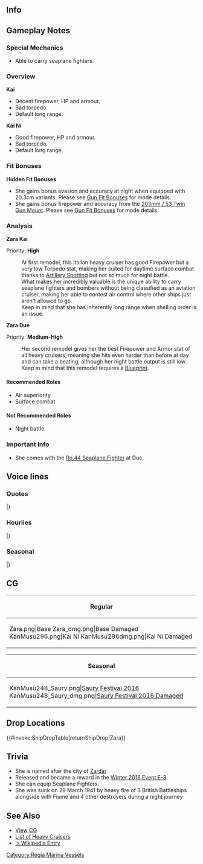 ==Info==
{{KanmusuInfo|ID=248}}
{{KanmusuInfo|ID=248a}}
{{KanmusuInfo|ID=296}}

==Gameplay Notes==
===Special Mechanics===

* Able to carry seaplane fighters.

===Overview===
'''Kai'''
* Decent firepower, HP and armour.
* Bad torpedo.
* Default long range.

'''Kai Ni'''
* Good firepower, HP and armour.
* Bad torpedo.
* Default long range.

===Fit Bonuses===
<!--{{:{{BASEPAGENAME}}/Equipment Bonuses}}
{{clear}}-->
'''Hidden Fit Bonuses'''
* She gains bonus evasion and accuracy at night when equipped with 20.3cm variants. Please see [[Gun Fit Bonuses]] for mode details.
* She gains bonus firepower and accuracy from the [[203mm / 53 Twin Gun Mount]]. Please see [[Gun Fit Bonuses]] for mode details.

===Analysis===
'''Zara Kai'''

Priority: '''High'''

:At first remodel, this Italian heavy cruiser has good Firepower but a very low Torpedo stat, making her suited for daytime surface combat thanks to [[Artillery Spotting]] but not so much for night battle.
:What makes her incredibly valuable is the unique ability to carry seaplane fighters and bombers without being classified as an aviation cruiser, making her able to contest air control where other ships just aren't allowed to go.
:Keep in mind that she has inherently long range when shelling order is an issue.



'''Zara Due'''  

Priority: '''Medium-High'''
:Her second remodel gives her the best Firepower and Armor stat of all heavy cruisers, meaning she hits even harder than before at day and can take a beating, although her night battle output is still low.
:Keep in mind that this remodel requires a [[Blueprint]].

====Recommended Roles====
* Air superiority
* Surface combat

====Not Recommended Roles====
* Night battle

===Important Info===
* She comes with the [[Ro.44 Seaplane Fighter]] at Due.

==Voice lines==
===Quotes===
{{ShipquoteHeader}}
{{ShipquoteKai
|scenario = Introduction
|origin = Buon Giorno! ザラ級重，一番艦ザラです！粘り強さが信条です。提督、よろしくね！
|translation = Good Morning! I'm the 1st ship of the Zara-class CAs, Zara! Being tenacious is my motto. Take care of me, Admiral!<ref>Her motto was "Tenacemente" meaning "Tenaciously".</ref>
|audio = Zara-Intro.mp3
}}
{{ShipquoteKai
|scenario = Introduction
|kai = yes
|origin = Buon Giorno！提督、おかえりなさい。ザラ級重巡一番艦ザラ、配置につきます！今日もよろしくね！
|translation = Good Morning! Welcome back, Admiral. First ship of the Zara-class CAs, Zara, has arrived at my post! Take care of me today too.
|audio = ZaraKai-Intro.mp3
}}
{{ShipquoteKai
|scenario = Library
|origin = ザラ級重巡洋艦、その一番艦、ザラです。
巡洋艦同士の昼間水上砲戦なら、誰にも負けない自負はあります。
妹のポーラが少し心配だけど、この艦隊なら！提督、頑張りましょう！重巡ザラ、艦隊に参加します！
|translation =I'm the 1st ship of the Zara-class heavy cruisers, Zara.
I don't mean to brag, but I won't lose to the other cruisers in daytime combat.
I'm a bit worried about my little sister Pola, but if it's this fleet! I'll do my best, Admiral! Heavy cruiser Zara, joining the fleet!
|audio = Zara-Library.mp3
}}
{{ShipquoteKai
|scenario = Secretary 1
|origin = はい、ザラですね。やれます！
|translation = Yes, I'm Zara. Ready!
|audio = Zara-Sec1.mp3
}}
{{ShipquoteKai
|scenario = Secretary 1
|kai = yes
|origin = はい！ザラはここに！いつでもやれます！ 
|translation = Yes! I'm here! I'm always ready!
|audio = ZaraKai-Sec1.mp3
}}
{{ShipquoteKai
|scenario = Secretary 2
|origin = ポーラ、大丈夫かな…あ、はい、ザラはいつでもいけます！
|translation = I wonder if Pola is alright... Ah, yes, I'm always ready to go!
|audio = Zara-Sec2.mp3
}}
{{ShipquoteKai
|scenario = Secretary 2
|kai = yes
|origin = ポーラでしょ？はい、心配です…。提督、一緒に探してくれます？ 
|translation = Pola right? Yes, I'm worried... Would you mind helping me look for her, admiral?
|audio = ZaraKai-Sec2.mp3
}}
{{ShipquoteKai
|scenario = Secretary 3
|origin = いくら粘り強さがモットーだっていっても、流石にこれは……提督、ザラ怒りますよ！
|translation = Even though "Tenacity" is my motto, this is a bit too much... I'll get angry, Admiral!
|audio = Zara-Sec3.mp3
}}
{{ShipquoteKai
|scenario = Secretary (Idle)
|origin = え？ポーラが？またお酒の瓶もって？ああ、それとてもだめなパターンだ･･･。提督、どこで見ました？探さないと！
|translation = Eh? Pola did? She had bottle of sake? Ah, this will end badly... Where did you see her, Admiral? We need to find her!
|audio = Zara-SecIdle.mp3
}}
{{ShipquoteKai
|scenario = Secretary (Married)
|origin =  提督、Come sta？そう、良かった！もちろん、ポーラが心配だけど、今は二人っきり、ですね？ふふ。･･･ふぁっ、別にそんな意味じゃ･･････ある、けど
|translation = How are you Admiral? Is that so, that's good! Of course I'm a bit worried about Pola but it's just the two of us now right? Fufu.... Oh, I don't mean it in that way... But...
|audio = Zara-SecMarried.mp3
}}
{{ShipquoteKai
|scenario = Wedding
|origin =  提督、どうしたの？これは･･････え？指輪！？提督、ザラのモットー覚えてる？そう、粘り強さ、よ。届いたかな？ね？ふふ。･･････提督、Grazie.
|translation = What's wrong, Admiral? This is... Eh? A ring!? Do you remember my motto, Admiral? That's right, 'Tenacity'. Did you take it up? Hmm? Fufu... Thanks, Admiral. 
|audio = Zara-Wedding.mp3
}}
{{ShipquoteKai
|scenario = Player's Score
|origin = 情報ですね？ はい、ザラがお持ちします。
|translation = Intelligence right? Yes, I'll get it right away.
|audio = Zara-PlayerScore.mp3
}}
{{ShipquoteKai
|scenario = Joining the Fleet
|origin = ザラ級重巡、ザラ！ 抜錨します！ 艦隊前に、行きます！
|translation = Zara-class heavy cruiser, Zara! Setting sail! Fleet, ahead full!
|audio = Zara-JoinFleet.mp3
}}
{{ShipquoteKai
|scenario = Joining the Fleet
|kai2 = yes
|origin = Tenacemente！ザラ級重巡「ザラ」、抜錨！出撃します！
|translation = Tenaciously! Zara-class heavy cruiser "Zara", weigh anchor! Sortieing!
|audio = ZaraDue-JoinFleet.mp3
}}
{{ShipquoteKai
|scenario = Equipment 1
|origin = ザラ、条約型重巡だから…。あっこれいいな、いいですね！
|translation = I'm a treaty heavy cruiser so... Ah, this is nice, it's great!<ref>Because of the [https://en.wikipedia.org/wiki/Washington_Naval_Treaty Washington Naval Treaty] she was supposed to be limited to 10,000 tons.</ref>
|audio = Zara-Equip1.mp3
}}
{{ShipquoteKai
|scenario = Equipment 1
|kai = yes
|origin = ザラは、条約型重巡だから……あ、これもいいですね！　デンターン（電探）も、いいなぁ。
|translation = I'm a treaty heavy cruiser so... Oh, this is actually pretty good! Radars are nice too.<ref>She was never equipped with radar.</ref>
|audio = ZaraKai-Equip1.mp3
}}
{{ShipquoteKai
|scenario = Equipment 2
|origin = 魚雷発射管…ううんいらない、なくていい。でも…積めたら…積んでも…いいのよ？
|translation = Torpedo tubes... Yeah, I don't need them, I'm fine without them. But... if you already have them... It's fine... to equip them on me you know?
|audio = Zara-Equip2.mp3
}}
{{ShipquoteKai
|scenario = Equipment 2
|kai = yes
|origin = もしかして、サンソー・ギョラーイ？　やったぁ！　提督、Grazie！
|translation = Could those be oxygen torpedoes? Yay! Thanks, Admiral!
|audio = ZaraKai-Equip2.mp3
}}
{{ShipquoteKai
|scenario = Equipment 3
|origin = 何事も粘り強く、よ？
|translation = Do everything tenaciously, OK?
|audio = Zara-Equip3.mp3
}}
{{ShipquoteKai
|scenario = Supply
|origin = 提督、Grazie！
|translation = Thanks, Admiral!
|audio = Zara-Supply.mp3
}}
{{ShipquoteKai
|scenario = Docking (Minor Damage)
|origin = やられちゃった･･････。ごめん、ザラ、シャワー浴びるね。すぐよ？すぐ済ますから
|translation = They got me... Sorry, I'll be taking a shower. Soon alright? I'll be out soon.
|audio = Zara-DockMinor.mp3
}}
{{ShipquoteKai
|scenario = Docking (Major Damage)
|origin = もう･･･服も艤装もぼろぼろ･･･。強靭さが、足りない！でも、次はちゃんとやるから！
|translation = Jeez... my clothes and equipment are all battered... I wasn't tenacious enough! But, I'll do better next time!
|audio = Zara-DockMajor.mp3
}}
{{ShipquoteKai
|scenario = Construction
|origin = 提督、新しい艦の建造が完了しました！
|translation = Admiral, the construction of the new ship is completed!
|audio = Zara-Construction.mp3
}}
{{ShipquoteKai
|scenario = Returning from Sortie
|origin = 提督、operazione 完了です！
|translation = The operation is complete, Admiral!
|audio = Zara-SortieReturn.mp3
}}
{{ShipquoteKai
|scenario = Starting a Sortie
|origin = ポーラ、大丈夫？お酒はダメだからね？
|translation = Are you alright, Pola? No drinking alright?
|audio = Zara-Sortie.mp3
}}
{{ShipquoteKai
|scenario = Starting a Sortie
|kai2 = yes
|origin = ポーラ、いい？お酒は絶～対～だめだからね！よし～ザラ艦隊、出撃します！ 
|translation = You good, Pola? You're definitely not allowed to drink alright! Alright then, Zara Fleet, soritieing!
|audio = ZaraDue-Sortie.mp3
}}
{{ShipquoteKai
|scenario = Starting a Battle
|origin = 敵艦発見！砲戦用意！ さあ、ザラ級の戦い、始めます！
|translation = Enemy ships spotted! Prepare for combat! Come, the battle of the Zara-class starts now!
|audio = Zara-BattleStart.mp3
}}
{{ShipquoteKai
|scenario = Starting a Battle
|kai2 = yes
|origin = 敵艦発見！砲戦用意！ポーラ、いい？見てなさい、ザラ級の戦い、始めます！ 
|translation = Enemy ships spotted! Prepare for combat! You good, Pola? Watch me, the battle of the Zara-class starts now!
|audio = ZaraDue-BattleStart.mp3
}}
{{ShipquoteKai
|scenario = Attack
|origin = 主砲、前方の敵艦に指向して！撃ち方、始め！沈みなさい！
|translation = Main guns, target the enemy ahead! Open fire! Sink!
|audio = Zara-Attack.mp3
}}
{{ShipquoteKai
|scenario = Air Battle/ Daytime Spotting/ Night Battle Attack
|origin = 4番主砲、頼むわよ。ザラの粘り強さ、この砲戦で見せてあげるんだから！
|translation = No.4 Turret, I'm counting on you to show my tenacity in this battle!<ref>Her motto was [https://upload.wikimedia.org/wikipedia/it/a/ab/Artiglierie_zara.jpg displayed on her No. 4 Turret].</ref>
|audio = Zara-NightAttack.mp3
}}
{{ShipquoteKai
|scenario = Night Battle
|origin = 夜戦かぁ…いいわ。私たち、ザラ級なりのやり方で、やってみせる！
|translation = Night battle huh... that's fine. We, the Zara-class, will show you how we do this!
|audio = Zara-NightBattle.mp3
}}
{{ShipquoteKai
|scenario = MVP
|origin = え？ザラが一番ですって？Grazie！貰っておくわ、んふっ。
|translation = Eh? I'm number one you say? Thanks! I'll accept it, Hum~
|audio = Zara-MVP.mp3
}}
{{ShipquoteKai
|scenario = Minor Damage 1
|origin = きゃあ…！こんのぉ…！
|translation = Kyaa...! This is...!
|audio = Zara-MinorDamage1.mp3
}}
{{ShipquoteKai
|scenario = Minor Damage 2
|origin = いやぁっ！痛いじゃない！
|translation = Noo! That hurts!
|audio = Zara-MinorDamage2.mp3
}}
{{ShipquoteKai
|scenario = Major Damage
|origin = きゃあっ！こんなの･･････私の装甲、抜けやしないんだから！
|translation = Kyaa! My armour... won't be holed by something like this!
|audio = Zara-MajorDamage.mp3
}}
{{ShipquoteKai
|scenario = Sunk
|origin = 冷たい･･･水が･･････ぁ、そっか。ポーラ･･･お酒、ほどほどに･･･ね？先に･･･行く、ね
|translation = The cold... water is... Ah, I see. Pola... drink in moderation... ok? I'll... be going first.
|audio = Zara-Sinking.mp3
}}
|} <references/>

{{clear}}

===Hourlies===
{{ShipquoteHeader | type = hourly}}
{{ShipquoteKai
|scenario = 00:00 
|origin = Buonasera！提督、今日はザラが秘書艦を担当します。いいでしょ？
|translation = Good evening! I'll be the secretary ship today, Admiral. That's fine right?
|audio = ZaraKai-0000.mp3
}}
{{ShipquoteKai
|scenario = 01:00 
|origin = えーっと、マルヒト、マルマル。こうかな？こんな感じ？わぁ、よかった！マルマル♪
|translation = Uhmmm 0100. Something like this? With this feeling? Yay, thank goodness! 00♪
|audio = ZaraKai-0100.mp3
}}
{{ShipquoteKai
|scenario = 02:00 
|origin = マルフタ、マルマル。はい、真夜中です。ポーラがまたお酒飲んでないといいけど･･････ちょっと、心配。
|translation = 0200. Yes, it's the middle of the night. I hope Pola isn't still drinking... I'm a bit worried
|audio = ZaraKai-0200.mp3
}}
{{ShipquoteKai
|scenario = 03:00 
|origin = マルサンマルマル。よし、慣れてきた！提督、ザラ、ばっちりでしょ？
|translation = 0300. Yes, I finally got it! Admiral, I'm perfect right?
|audio = ZaraKai-0300.mp3
}}
{{ShipquoteKai
|scenario = 04:00 
|origin = マルヨン･･･マルマル･･･。もうすぐ朝･･････少し眠いけど、頑張りましょう！提督。
|translation = 04...00... It's almost morning... I'm a bit sleepy but I'll keep doing my best! Admiral.
|audio = ZaraKai-0400.mp3
}}
{{ShipquoteKai
|scenario = 05:00 
|origin = マルゴー、マルマル。よし、朝です！提督、ザラたち貫徹しましたね！さぁ、艦隊のみんなも起こす準備をしないと！よーし！
|translation = 0500. Alright, it's morning! We made it through, Admiral! Right, it's time to wake up the fleet! Here we go!<ref>She was sunk at night.</ref>
|audio = ZaraKai-0500.mp3
}}
{{ShipquoteKai
|scenario = 06:00 
|origin = マルロクマルマル。Buongiorno！気持ちのいい朝です！ね、提督？
|translation = 0600. Good morning! Morning feels great! Right, Admiral?
|audio = ZaraKai-0600.mp3
}}
{{ShipquoteKai
|scenario = 07:00 
|origin = マルナナマルマル。提督、簡単ですけど、朝食作りました！エスプレッソと、焼きたてのクロワッサンです。召し上がれ。
|translation = 0700. It's a bit simple, but I made breakfast, Admiral! Espresso and freshly baked croissant. Please help yourself.
|audio = ZaraKai-0700.mp3
}}
{{ShipquoteKai
|scenario = 08:00 
|origin = マルハチマルマル。提督、エスプレッソのおかわりはいかがですか？あ、はい！持ってきますね。
|translation = 0800. Would you like another cup of espresso, Admiral? Ah, yes! I'll get one.
|audio = ZaraKai-0800.mp3
}}
{{ShipquoteKai
|scenario = 09:00 
|origin = マルキュウマルマル。さぁ、艦隊の運用を始めましょう。まずは遠征艦隊から･･････あ、そうします？了解です！
|translation = 0900. Alright, it's time to begin fleet operations. First up the expedition fleet... ah, you'll do it? Roger that!
|audio = ZaraKai-0900.mp3
}}
{{ShipquoteKai
|scenario = 10:00 
|origin = ヒトマルマルマル。演習はどうします？ザラ、タカーオクラスと、ちょっとやってみたい！提督、いいの？ふふ、よーし！
|translation = 1000. What will we do about exercises? I want to try challenging the Takao-class! Admrial, can I? Fufu, alright!
|audio = ZaraKai-1000.mp3
}}
{{ShipquoteKai
|scenario = 11:00 
|origin = ヒトヒトマルマル。タカーオシスターズ、意外とやる。なんて言うの？当ててくる感じ嫌いじゃない。また挑戦するから！
|translation = 1100. The Takao sisters are surprisingly good. How do you say it? I don't mind the feeling of being hit. I'll take them on again!
|audio = ZaraKai-1100.mp3
}}
{{ShipquoteKai
|scenario = 12:00 
|origin = ヒトフタマルマル。昼食はどうします？ザラ、ちょっと新しいパスタ覚えたから、試してもいい？ロッソ？ビアンコ？どっちが好き？
|translation = 1200. What shall we do for lunch? Do you want to try the new pasta I learned to make? Rosso? Bianco? Which would you like?<ref>Rosso (red) means made with tomato-based sauce and bianco (white) means made with cream/cheese-based sauce.</ref>
|audio = ZaraKai-1200.mp3
}}
{{ShipquoteKai
|scenario = 13:00 
|origin = ヒトサンマルマル。どうでした？ザラの新作。少し濃い目だから、ワインも進むでしょ？あ、でも飲みすぎはダメ、ですから。
|translation = 1300. How is it? My new work? It tastes a bit strong, so would you like some wine to go with it? Ah, but you can't drink too much.
|audio = ZaraKai-1300.mp3
}}
{{ShipquoteKai
|scenario = 14:00 
|origin = ヒトヨンマ･･････あ、Ciao、Libe！元気してた？そう、それはなによりね。友達もたくさんできたんだ？へぇ、今度紹介して。
|translation = 140... Ah, hello, Libe! How are you doing? Really, that's good. Have you made lots of friends? Hee, introduce me next time.
|audio = ZaraKai-1400.mp3
}}
{{ShipquoteKai
|scenario = 15:00 
|origin = ヒトゴーマルマル。うん、レーダーでしょ？これ、ちょっといるかもって思ってて。でんたーんって言うの？ここでは。
|translation = 1500. Yup, RADAR right? I feel that I might need it. That is called 'dentan' here right?<ref>The lack of RADAR allowed the British fleet to close to point blank range at the [https://en.wikipedia.org/wiki/Battle_of_Cape_Matapan Battle of Cape Matapan].</ref>
|audio = ZaraKai-1500.mp3
}}
{{ShipquoteKai
|scenario = 16:00 
|origin = ヒトロクマルマ･･･あ、ローマさんたちだ！Ciao！あ、はい。少し慣れてきました。･･･いろいろ教えてください、この艦隊のこと。
|translation = 160... Ah, Roma-san and the others! Hello! Ah, Yes. I'm acquainted with them ...They thought me a lot about this fleet.
|audio = ZaraKai-1600.mp3
}}
{{ShipquoteKai
|scenario = 17:00 
|origin = ヒトナナマルマル。提督、夕食はどうします？マミーヤに繰り出すかって？マミーヤ？何だろ、bar のこと、かな？
|translation = 1700. Admiral, what do you want for dinner? You want to go to Mamiya's? Mamiya's? What is that, a bar?
|audio = ZaraKai-1700.mp3
}}
{{ShipquoteKai
|scenario = 18:00 
|origin = ヒトハチマルマル。･･･ここがbar、マミーヤ。わぁ、いい匂い！あ、はい！注文は提督と同じもので！
|translation = 1800 ...So this is Bar Mamiya. Wow, something smells good! Ah, yes! I'll have whatever the Admiral is having!
|audio = ZaraKai-1800.mp3
}}
{{ShipquoteKai
|scenario = 19:00 
|origin = ん、ひときゅうまるまる。てーとく、これも日本の味なんですね！素材の味を生かす意味では、ザラたちと同･･･んん～んぐんぐ
|translation = Mmmm, 1900. So this is the taste of Japan, Admiral! To bring out the best of the raw ingredients, I should also... Mmmmph
|audio = ZaraKai-1900.mp3
}}
{{ShipquoteKai
|scenario = 20:00 
|origin = フタマルマルマル。ん、はぁ～、これもおいしい！って、あれ？ぽ、ポーラ！？うそ、あれ！？て、提督ごめんなさい！ちょっとぉ！
|translation = 2000. Mmm, haa~ this is delicious too! Wha, huh? Po... Pola!? Wait, what!? Sorry, Admiral! Give me a moment!
|audio = ZaraKai-2000.mp3
}}
{{ShipquoteKai
|scenario = 21:00 
|origin = はぁ･･･はぁ･･･フタヒト･･･マルマル･･････はぁ、提督、すみません･･･。いえ･･･何でもありません･･････何でも･･･ええ･･･
|translation = Haa~... haa~... 21...00... haa~ Sorry, Admiral. No... it's nothing... nothing... at all...
|audio = ZaraKai-2100.mp3
}}
{{ShipquoteKai
|scenario = 22:00 
|origin = フタフタ･･･マルマル･･････。提督、今日も疲れましたね。今日は早めに休みましょう。はい、ザラ、少し･･･疲れました･･･
|translation = 22...00... Today was really tiring too, Admiral. Let's rest early today. Yes, I'm a bit... tired out...
|audio = ZaraKai-2200.mp3
}}
{{ShipquoteKai
|scenario = 23:00 
|origin = フタサンマルマル。提督、今日は大変お疲れ様でした！Buonanotte！
|translation = 2300. Thank you for your hard work today, Admiral! Good night!
|audio = ZaraKai-2300.mp3
}}
|} <references/>

{{clear}}

===Seasonal===
{{SeasonalHeaderOld}}
{{SeasonalQuote
|scenario = [[Seasonal/White_Day_2016|White Day 2016]]
|origin = 提督、Zaraのチョコのお返しですか？Grazie！後で楽しみに開けるね。うふふ♪
|translation =	A return gift for my chocolates, Admiral? Thank you! I’m looking forward to opening it later. Ufufu♪
|audio = Zara_White_Day_2016.ogg
|notes = 
}}
{{SeasonalQuote
|scenario = [[Seasonal/Coming_of_Spring_2016|Spring 2016]]
|origin = 日本のさくら、うん、いいですね。私も春の新作のパスタ、頑張ろう！提督、食べてね。
|translation =	Yep, the Japanese cherry blossoms are nice. I worked hard on a new pasta for spring! Try it, Admiral.
|audio = Zara_Spring_2016_Sec1.mp3
|notes = 
}}
{{SeasonalQuote
|scenario = [[Seasonal/Third_Anniversary|3rd Anniversary]]
|origin = 提督、三種年だって。やったね！Zaraからもお祝いさせておめでと。
|translation =	It’s the 3rd Anniversary, Admrial. Hooray! I’d like to offer my congratulations.
|audio = Zara_3rd_Anniversary_Sec1.mp3
|notes = 
}}
{{SeasonalQuote
|scenario = [[Seasonal/Rainy_Season_2016|Rainy Season 2016]]
|origin = 「ツーユー」、でしょ、この季節の名前？色々な季節に名前がついていて、日本は面白いところね。いや、嫌いじゃないんだけど♪
|translation =	This season is called “Tsuyu” right? Japan is such an interesting place to give names to all sorts of seasons. No, I don’t mind it♪
|audio = Zara_Rainy_Season_2016_Sec1.mp3
|notes = 
}}
{{SeasonalQuote
|scenario = [[Seasonal/Early_Summer_2016|Early Summer 2016]]
|origin = 水着？…うーん、持ってきてないけど。どうせなら買っちゃおうかな。ん…
|translation =	A swimsuit? …No, I didn’t bring one. I can always buy one if I need to. Hmm…
|audio = Zara_Early_Summer_Sec1_2016.ogg
|notes = 
}}
{{SeasonalQuote
|scenario = [[Seasonal/Autumn_2016|Autumn 2016]]
|origin = 秋は好き。だって、ザラが就役した季節だし、この少し落ち着いた感じが好き。ねぇ、Pola？って、呑んでるしぃ！ ダメだから！
|translation =	I like autumn. It’s the season that I was commissioned after all. Right, Pola? Ah, she’s drinking again! Stop that!
|audio = Zara_Autumn_2016_Sec1.mp3
|notes = 
}}
{{SeasonalQuote
|scenario = [[Seasonal/Saury_2016|Saury Festival 2016]]
|origin = サンマー！うん、いいわね。Pizzaやpastaにも合いそう！手伝うわ！何すればいい？
|translation =	Sanma! Yup, they look good. They’ll go well on pizza and pasta! I’ll help! What should I do?
|audio = Zara_Sec1_Saury_2016.mp3
|notes = 
}}
{{SeasonalQuote
|scenario = [[Seasonal/Christmas_2016|Christmas 2016]]
|origin = Buone Feste！提督、はい！プレゼント！提督からのプレゼントは...えっと、Zara、あれがいいな！
|translation =	Happy holidays! Here, Admiral! A present! In return I’d like… Umm, that as a present!
|audio = Zara_Christmas_2016_Sec1.mp3
|notes = 
}}
{{SeasonalQuote
|scenario = [[Seasonal/New_Year_2017|New Year 2017]]
|origin = Buon Anno! 提督、新年あけましておめでとう。今年もZaraとPolaよろしくね。
|translation =	Happy New Year! Happy New Year, Admiral. Look after Pola and I this year too.
|audio = Zara_New_Year_2017_sec1.mp3
|notes = 
}}
{{SeasonalQuote
|scenario = [[Seasonal/Setsubun_2017|Setsubun 2017]]
|origin = 「セエツーブーン」？ぜったい嘘だ！そのイントネション可笑しいって！えぇ、Romaさん、何？えぇ、えぇぇ…それも何か…
|translation =	“Setsuubuun”? That’s definitely wrong! That intonation sounds strange! Eh, what is it, Roma-san? Eh, eeeeh… That’s a bit…
|audio = Zara_Setsubun_2017.mp3
|notes = 
}}
{{SeasonalQuote
|scenario = [[Seasonal/Valentine%27s_Day_2017|Valentine’s Day 2017]]
|origin = はい提督。Zara特性エスプレッソチョコです！ちょっと大人の苦さなんです。味わってね。
|translation =	Here, Admiral. It’s my special Espresso Chcoolate! It’s got a bit of mature bitterness to it. Give it a try.
|audio = Zara_Valentine_Sec1.mp3
|notes = 
}}
{{SeasonalQuote
|scenario = [[Seasonal/Fourth_Anniversary|4th Anniversary]]
|origin = 提督、四周年だって。すごい！Zaraからもお祝い。おめでとう。
|translation =	It’s the 4th Anniversary, Admiral. Amazing! I’ll celebrate too. Congratulations.
|audio = Zara_4th_Anniversary_Sec1_2017.mp3
|notes = 
}}
{{SeasonalQuote
|scenario = [[Seasonal/Summer_2017|Midsummer 2017]]
|origin = 買っちゃった、水着。ねぇ、Pola、ちょっと派手だったかな？うわぁ、Pola！何やってんの！？
|translation =	I bought a swimsuit. Hey, is this too flashy, Pola? Whoa, Pola! What are you doing!?
|audio = Zara_Sec1_Summer_2017.mp3
|notes = 
}}
{{SeasonalQuote
|scenario = [[Seasonal/Fifth_Anniversary|5th Anniversary]]
|origin = 提督、grazie！今日という日に提督と一緒に居られて、Zara、光栄です。これからもよろしくね。
|translation =	Thank you, Admiral! I’m honoured that I can spend a day like this with you. Please continue to look after me.
|audio = Zara_5th_Anniversary_Sec1.mp3
|notes = 
}}
|}<references/>

{{clear}}

==CG==
{| class="mw-collapsible mw-collapsed wikitable" style="width: 100%;"
!Regular
|-
|<gallery>
Zara.png|Base
Zara_dmg.png|Base Damaged
KanMusu296.png|Kai Ni
KanMusu296dmg.png|Kai Ni Damaged
</gallery>
|}

{| class="mw-collapsible mw-collapsed wikitable" style="width: 100%;"
!Seasonal
|-
|<gallery>
KanMusu248_Saury.png|[[Seasonal/Saury_2016|Saury Festival 2016]]
KanMusu248_Saury_dmg.png|[[Seasonal/Saury_2016|Saury Festival 2016 Damaged]]
</gallery>
|}

==Drop Locations==
{{#invoke:ShipDropTable|returnShipDrop|Zara}}

==Trivia==
*She is named after the city of [https://en.wikipedia.org/wiki/Zadar Zardar]
*Released and became a reward in the [[Winter 2016 Event#E-3|Winter 2016 Event E-3]].
*She can equip Seaplane Fighters.
* She was sunk on 29 March 1941 by heavy fire of 3 British Battleships alongside with Fiume and 4 other destroyers during a night journey 

==See Also==
*[[{{PAGENAMEE}}/Gallery|View {{PAGENAME}} CG]]
*[[EliteCA|List of Heavy Cruisers]]
*[[wikipedia:Italian_cruiser_Zara|{{PAGENAME}}'s Wikipedia Entry]]
{{Shiplist}}
[[Category:Regia Marina Vessels]]